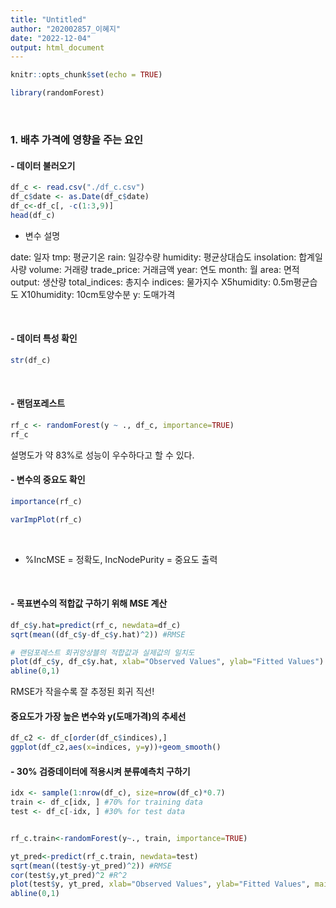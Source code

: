 ---
title: "Untitled"
author: "202002857_이혜지"
date: "2022-12-04"
output: html_document
---

```{r setup, include=FALSE}
knitr::opts_chunk$set(echo = TRUE)
```

```{r}
library(randomForest)
```
<br>

### 1. 배추 가격에 영향을 주는 요인
#### - 데이터 불러오기
```{r}
df_c <- read.csv("./df_c.csv")
df_c$date <- as.Date(df_c$date)
df_c<-df_c[, -c(1:3,9)]
head(df_c)
```
- 변수 설명

date: 일자
tmp: 평균기온
rain: 일강수량
humidity: 평균상대습도
insolation: 합계일사량
volume: 거래량
trade_price: 거래금액
year: 연도
month: 월
area: 면적
output: 생산량
total_indices: 총지수
indices: 물가지수
X5humidity: 0.5m평균습도
X10humidity: 10cm토양수분
y: 도매가격

<br>


#### - 데이터 특성 확인
```{r}
str(df_c)
```
<br>

#### - 랜덤포레스트
```{r}
rf_c <- randomForest(y ~ ., df_c, importance=TRUE)
rf_c
```
설명도가 약 83%로 성능이 우수하다고 할 수 있다.

#### - 변수의 중요도 확인
```{r}
importance(rf_c)
```

```{r}
varImpPlot(rf_c)
```
<br>

- %IncMSE = 정확도, IncNodePurity = 중요도 출력

<br>

#### - 목표변수의 적합값 구하기 위해 MSE 계산
```{r}
df_c$y.hat=predict(rf_c, newdata=df_c)
sqrt(mean((df_c$y-df_c$y.hat)^2)) #RMSE

# 랜덤포레스트 회귀앙상블의 적합값과 실제값의 일치도
plot(df_c$y, df_c$y.hat, xlab="Observed Values", ylab="Fitted Values")
abline(0,1)
```

RMSE가 작을수록 잘 추정된 회귀 직선!

#### 중요도가 가장 높은 변수와 y(도매가격)의 추세선

```{r}
df_c2 <- df_c[order(df_c$indices),]
ggplot(df_c2,aes(x=indices, y=y))+geom_smooth()
```



#### - 30% 검증데이터에 적용시켜 분류예측치 구하기
```{r}
idx <- sample(1:nrow(df_c), size=nrow(df_c)*0.7)
train <- df_c[idx, ] #70% for training data
test <- df_c[-idx, ] #30% for test data


rf_c.train<-randomForest(y~., train, importance=TRUE)

yt_pred<-predict(rf_c.train, newdata=test)
sqrt(mean((test$y-yt_pred)^2)) #RMSE
cor(test$y,yt_pred)^2 #R^2
plot(test$y, yt_pred, xlab="Observed Values", ylab="Fitted Values", main="RandomForest")
abline(0,1)
```

